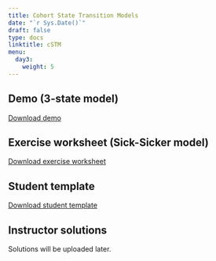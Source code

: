 ---
title: Cohort State Transition Models  
date: "`r Sys.Date()`"
draft: false
type: docs
linktitle: cSTM
menu:
  day3:
    weight: 5
---

## Demo (3-state model)

[Download demo](../../../Course_Modularization/Markov models/Markov 3-state/Markov 3-state.rmd)

## Exercise worksheet (Sick-Sicker model)

[Download exercise worksheet](../../../Course_Modularization/Markov models/Markov Sick-Sicker/exercise worksheets/markov_sick-sicker_exercise.html)

## Student template

[Download student template](../../../Course_Modularization/Markov models/Markov Sick-Sicker/templates/markov_sick-sicker_template.Rmd)

## Instructor solutions

Solutions will be uploaded later.

<!-- [Download instructor solutions](../../../rmds/markov_sick-sicker_solutions.Rmd) -->


